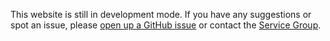 This website is still in development mode. If you have any
suggestions or spot an issue, please [open up a GitHub issue](https://github.com/ELIXIR-NO/website/issues) or
contact the [Service Group](mailto:yasin.miran@uib.no).

